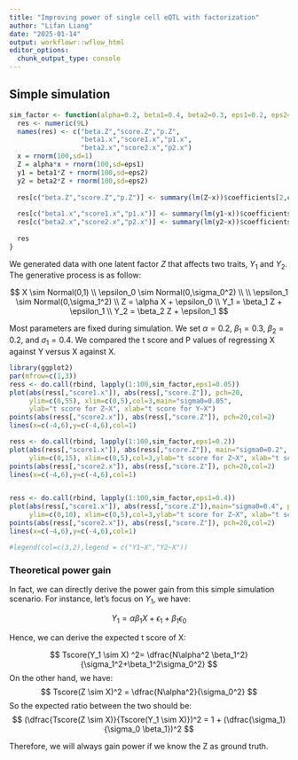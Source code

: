 ```yaml
---
title: "Improving power of single cell eQTL with factorization"
author: "Lifan Liang"
date: "2025-01-14"
output: workflowr::wflow_html
editor_options:
  chunk_output_type: console
---
```


## Simple simulation

```r
sim_factor <- function(alpha=0.2, beta1=0.4, beta2=0.3, eps1=0.2, eps2=0.4){
  res <- numeric(9L)
  names(res) <- c("beta.Z","score.Z","p.Z",
                  "beta1.x","score1.x","p1.x",
                  "beta2.x","score2.x","p2.x")
  x = rnorm(100,sd=1)
  Z = alpha*x + rnorm(100,sd=eps1)
  y1 = beta1*Z + rnorm(100,sd=eps2)
  y2 = beta2*Z + rnorm(100,sd=eps2)
  
  res[c("beta.Z","score.Z","p.Z")] <- summary(lm(Z~x))$coefficients[2,c(1,3,4)]
  
  res[c("beta1.x","score1.x","p1.x")] <- summary(lm(y1~x))$coefficients[2,c(1,3,4)]
  res[c("beta2.x","score2.x","p2.x")] <- summary(lm(y2~x))$coefficients[2,c(1,3,4)]
  
  res
}
```

We generated data with one latent factor $Z$ that affects two traits, $Y_1$ and $Y_2$. The generative process is as follow:

$$
X \sim Normal(0,1)
\\
\epsilon_0 \sim Normal(0,\sigma_0^2)
\\
\\
\epsilon_1 \sim Normal(0,\sigma_1^2)
\\
Z = \alpha X + \epsilon_0
\\
Y_1 = \beta_1 Z + \epsilon_1
\\
Y_2 = \beta_2 Z + \epsilon_1
$$

Most parameters are fixed during simulation. We set $\alpha = 0.2$, $\beta_1 = 0.3$, $\beta_2 = 0.2$, and $\sigma_1 = 0.4$. We compared the t score and P values of regressing X against Y versus X against X.

```r
library(ggplot2)
par(mfrow=c(1,3))
ress <- do.call(rbind, lapply(1:100,sim_factor,eps1=0.05))
plot(abs(ress[,"score1.x"]), abs(ress[,"score.Z"]), pch=20,
     ylim=c(0,55), xlim=c(0,5),col=3,main="sigma0=0.05",
     ylab="t score for Z~X", xlab="t score for Y~X")
points(abs(ress[,"score2.x"]), abs(ress[,"score.Z"]), pch=20,col=2)
lines(x=c(-4,6),y=c(-4,6),col=1)

ress <- do.call(rbind, lapply(1:100,sim_factor,eps1=0.2))
plot(abs(ress[,"score1.x"]), abs(ress[,"score.Z"]), main="sigma0=0.2", pch=20,
     ylim=c(0,15), xlim=c(0,5),col=3,ylab="t score for Z~X", xlab="t score for Y~X")
points(abs(ress[,"score2.x"]), abs(ress[,"score.Z"]), pch=20,col=2)
lines(x=c(-4,6),y=c(-4,6),col=1)


ress <- do.call(rbind, lapply(1:100,sim_factor,eps1=0.4))
plot(abs(ress[,"score1.x"]), abs(ress[,"score.Z"]),main="sigma0=0.4", pch=20,
     ylim=c(0,10), xlim=c(0,5),col=3,ylab="t score for Z~X", xlab="t score for Y~X")
points(abs(ress[,"score2.x"]), abs(ress[,"score.Z"]), pch=20,col=2)
lines(x=c(-4,6),y=c(-4,6),col=1)

#legend(col=c(3,2),legend = c("Y1~X","Y2~X"))
```


### Theoretical power gain

In fact, we can directly derive the power gain from this simple simulation scenario. For instance, let's focus on $Y_1$, we have:

$$
Y_1 = \alpha \beta_1 X + \epsilon_1 + \beta_1 \epsilon_0
$$

Hence, we can derive the expected t score of X:

$$
Tscore(Y_1 \sim X) ^2= \dfrac{N\alpha^2 \beta_1^2}{\sigma_1^2+\beta_1^2\sigma_0^2}
$$
On the other hand,  we have:
$$
Tscore(Z \sim X)^2 = \dfrac{N\alpha^2}{\sigma_0^2}
$$
So the expected ratio between the two should be:
$$
(\dfrac{Tscore(Z \sim X)}{Tscore(Y_1 \sim X)})^2 = 1 + (\dfrac{\sigma_1}{\sigma_0 \beta_1})^2
$$

Therefore, we will always gain power if we know the Z as ground truth. 

